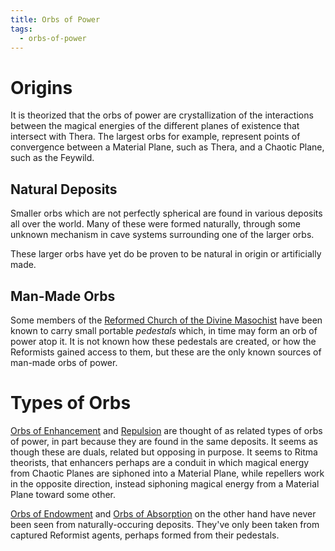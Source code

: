 ```yaml
---
title: Orbs of Power
tags:
  - orbs-of-power
---
```


# Origins

It is theorized that the orbs of power are crystallization of the interactions
between the magical energies of the different planes of existence that intersect
with Thera. The largest orbs for example, represent points of convergence
between a Material Plane, such as Thera, and a Chaotic Plane, such as the
Feywild.

## Natural Deposits

Smaller orbs which are not perfectly spherical are found in various deposits all
over the world. Many of these were formed naturally, through some unknown
mechanism in cave systems surrounding one of the larger orbs.

These larger orbs have yet do be proven to be natural in origin or artificially
made.

## Man-Made Orbs

Some members of the
[Reformed Church of the Divine Masochist](/religions/divine-masochism/reformist)
have been known to carry small portable *pedestals* which, in time may form an
orb of power atop it. It is not known how these pedestals are created, or how
the Reformists gained access to them, but these are the only known sources of
man-made orbs of power.

# Types of Orbs

[Orbs of Enhancement](/misc/orbs-of-power/orb-of-enhancement) and
[Repulsion](/misc/orbs-of-power/orb-of-repulsion) are thought of as related types of orbs of
power, in part because they are found in the same deposits. It seems as though
these are duals, related but opposing in purpose. It seems to Ritma theorists,
that enhancers perhaps are a conduit in which magical energy from Chaotic Planes
are siphoned into a Material Plane, while repellers work in the opposite
direction, instead siphoning magical energy from a Material Plane toward some
other.

[Orbs of Endowment](/misc/orbs-of-power/orb-of-endowment) and
[Orbs of Absorption](/misc/orbs-of-power/orb-of-absorption) on the other hand have never been
seen from naturally-occuring deposits. They've only been taken from captured
Reformist agents, perhaps formed from their pedestals.
